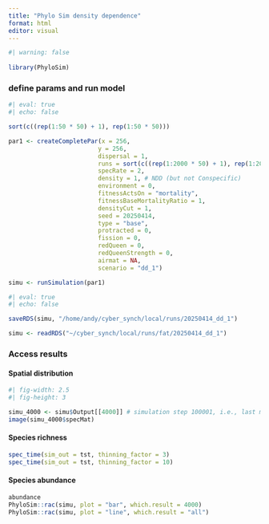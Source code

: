 ```yaml
---
title: "Phylo Sim density dependence"
format: html
editor: visual
---
```


```r
#| warning: false
  
library(PhyloSim)
```

### define params and run model

```r
#| eval: true
#| echo: false

sort(c((rep(1:50 * 50) + 1), rep(1:50 * 50)))

par1 <- createCompletePar(x = 256,
                         y = 256,
                         dispersal = 1,
                         runs = sort(c((rep(1:2000 * 50) + 1), rep(1:2000 * 50))),
                         specRate = 2,
                         density = 1, # NDD (but not Conspecific)
                         environment = 0,
                         fitnessActsOn = "mortality",
                         fitnessBaseMortalityRatio = 1, 
                         densityCut = 1,
                         seed = 20250414,
                         type = "base",
                         protracted = 0,
                         fission = 0,
                         redQueen = 0,
                         redQueenStrength = 0,
                         airmat = NA,
                         scenario = "dd_1")

simu <- runSimulation(par1)
```

```r
#| eval: true
#| echo: false

saveRDS(simu, "/home/andy/cyber_synch/local/runs/20250414_dd_1")
```

```r
simu <- readRDS("~/cyber_synch/local/runs/fat/20250414_dd_1")
```

### Access results

#### Spatial distribution

```r
#| fig-width: 2.5
#| fig-height: 3

simu_4000 <- simu$Output[[4000]] # simulation step 100001, i.e., last model output
image(simu_4000$specMat)
```

#### Species richness

```r
spec_time(sim_out = tst, thinning_factor = 3)
spec_time(sim_out = tst, thinning_factor = 10)
```

#### Species abundance

```r
abundance
PhyloSim::rac(simu, plot = "bar", which.result = 4000)
PhyloSim::rac(simu, plot = "line", which.result = "all")
```
